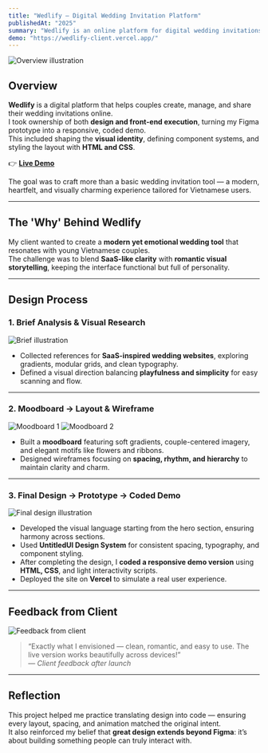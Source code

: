 ```yaml
---
title: "Wedlify – Digital Wedding Invitation Platform"
publishedAt: "2025"
summary: "Wedlify is an online platform for digital wedding invitations, planning, and budgeting. I led the UI design and hand-built a responsive demo site to bring the concept to life."
demo: "https://wedlify-client.vercel.app/"
---
```


![Overview illustration](https://res.cloudinary.com/dqtfjvkok/image/upload/v1759318530/laptop_dark_ex6jzi.png)

## Overview  

**Wedlify** is a digital platform that helps couples create, manage, and share their wedding invitations online.  
I took ownership of both **design and front-end execution**, turning my Figma prototype into a responsive, coded demo.  
This included shaping the **visual identity**, defining component systems, and styling the layout with **HTML and CSS**.  

👉 **[Live Demo](https://wedlify-client.vercel.app/)**  

The goal was to craft more than a basic wedding invitation tool — a modern, heartfelt, and visually charming experience tailored for Vietnamese users.

---

## The 'Why' Behind Wedlify  

My client wanted to create a **modern yet emotional wedding tool** that resonates with young Vietnamese couples.  
The challenge was to blend **SaaS-like clarity** with **romantic visual storytelling**, keeping the interface functional but full of personality.  

---

## Design Process  

### 1. Brief Analysis & Visual Research  

![Brief illustration](https://res.cloudinary.com/dqtfjvkok/image/upload/v1759318167/Screenshot_137_uiqtiz.png)

- Collected references for **SaaS-inspired wedding websites**, exploring gradients, modular grids, and clean typography.  
- Defined a visual direction balancing **playfulness and simplicity** for easy scanning and flow.  

---

### 2. Moodboard → Layout & Wireframe  

![Moodboard 1](https://res.cloudinary.com/dqtfjvkok/image/upload/v1759318122/Section_1_ksv6r8.png)
![Moodboard 2](https://res.cloudinary.com/dqtfjvkok/image/upload/v1759318028/sass_Behance_-_Copy_rpkdrz.png)

- Built a **moodboard** featuring soft gradients, couple-centered imagery, and elegant motifs like flowers and ribbons.  
- Designed wireframes focusing on **spacing, rhythm, and hierarchy** to maintain clarity and charm.  

---

### 3. Final Design → Prototype → Coded Demo  

![Final design illustration](https://res.cloudinary.com/dqtfjvkok/image/upload/v1759318029/web-portfolio-mockup_10_ekzgrm.png)

- Developed the visual language starting from the hero section, ensuring harmony across sections.  
- Used **UntitledUI Design System** for consistent spacing, typography, and component styling.  
- After completing the design, I **coded a responsive demo version** using **HTML, CSS**, and light interactivity scripts.  
- Deployed the site on **Vercel** to simulate a real user experience.  

---

## Feedback from Client  

![Feedback from client](https://res.cloudinary.com/dqtfjvkok/image/upload/v1759318028/web-portfolio-mockup_888_ay9x4v.png)

> “Exactly what I envisioned — clean, romantic, and easy to use. The live version works beautifully across devices!”  
> — *Client feedback after launch*  

---

## Reflection  

This project helped me practice translating design into code — ensuring every layout, spacing, and animation matched the original intent.  
It also reinforced my belief that **great design extends beyond Figma**: it’s about building something people can truly interact with.